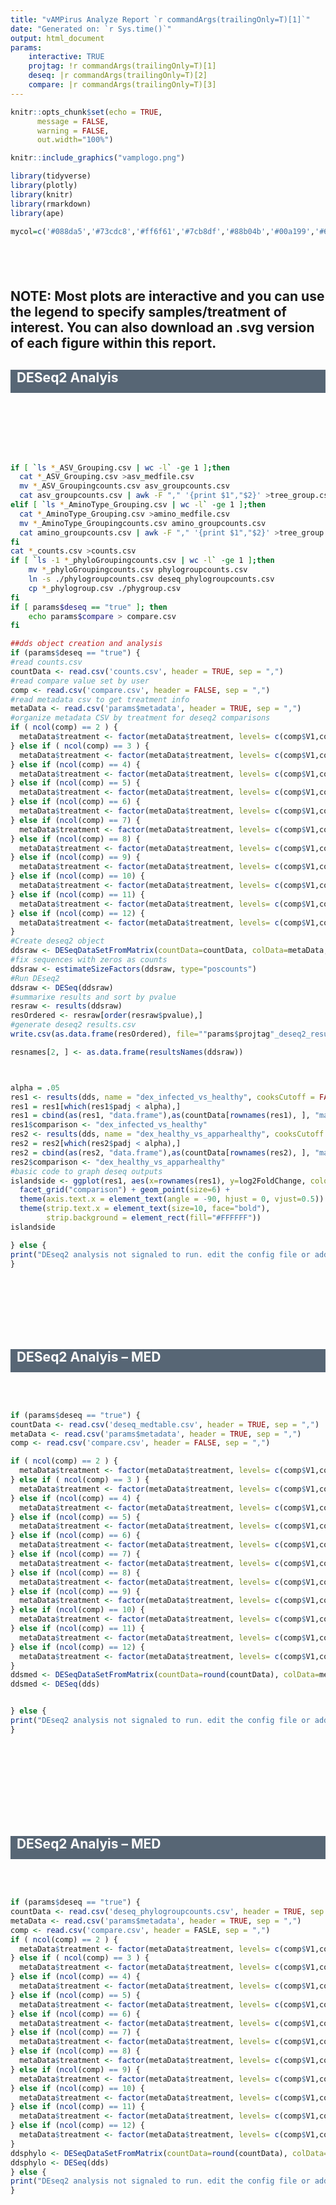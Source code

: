 ```yaml
---
title: "vAMPirus Analyze Report `r commandArgs(trailingOnly=T)[1]`"
date: "Generated on: `r Sys.time()`"
output: html_document
params:
    interactive: TRUE
    projtag: !r commandArgs(trailingOnly=T)[1]
    deseq: |r commandArgs(trailingOnly=T)[2]
    compare: |r commandArgs(trailingOnly=T)[3]
---
```

<style>
.rectangle {
  height: 37px;
  width: 100%;
  background-color: #576675;
}
</style>

```r
knitr::opts_chunk$set(echo = TRUE,
      message = FALSE,
      warning = FALSE,
      out.width="100%")
```

```r
knitr::include_graphics("vamplogo.png")
```

```r
library(tidyverse)
library(plotly)
library(knitr)
library(rmarkdown)
library(ape)
```

```r
mycol=c('#088da5','#73cdc8','#ff6f61','#7cb8df','#88b04b','#00a199','#6B5B95','#92A8D1','#b0e0e6','#ff7f50','#088d9b','#E15D44','#e19336')
```
<br>
------------------------------------------------------------------------------------------------------------------------------------------------------------------------------------------------------------------
NOTE: Most plots are interactive and you can use the legend to specify samples/treatment of interest. You can also download an .svg version of each figure within this report.
------------------------------------------------------------------------------------------------------------------------------------------------------------------------------------------------------------------

<div class="rectangle"><h2 style="color:white">&nbsp;&nbsp;DESeq2 Analyis</h2></div>

<br>
<br>
<br>
<br>
<br>
```bash
if [ `ls *_ASV_Grouping.csv | wc -l` -ge 1 ];then
  cat *_ASV_Grouping.csv >asv_medfile.csv
  mv *_ASV_Groupingcounts.csv asv_groupcounts.csv
  cat asv_groupcounts.csv | awk -F "," '{print $1","$2}' >tree_group.csv
elif [ `ls *_AminoType_Grouping.csv | wc -l` -ge 1 ];then
  cat *_AminoType_Grouping.csv >amino_medfile.csv
  mv *_AminoType_Groupingcounts.csv amino_groupcounts.csv
  cat amino_groupcounts.csv | awk -F "," '{print $1","$2}' >tree_group.csv
fi
cat *_counts.csv >counts.csv
if [ `ls -1 *_phyloGroupingcounts.csv | wc -l` -ge 1 ];then
    mv *_phyloGroupingcounts.csv phylogroupcounts.csv
    ln -s ./phylogroupcounts.csv deseq_phylogroupcounts.csv
    cp *_phylogroup.csv ./phygroup.csv
fi
if [ params$deseq == "true" ]; then
    echo params$compare > compare.csv
fi

```

```r
##dds object creation and analysis
if (params$deseq == "true") {
#read counts.csv
countData <- read.csv('counts.csv', header = TRUE, sep = ",")
#read compare value set by user
comp <- read.csv('compare.csv', header = FALSE, sep = ",")
#read metadata csv to get treatment info
metaData <- read.csv('params$metadata', header = TRUE, sep = ",")
#organize metadata CSV by treatment for deseq2 comparisons
if ( ncol(comp) == 2 ) {
  metaData$treatment <- factor(metaData$treatment, levels= c(comp$V1,comp$V2))
} else if ( ncol(comp) == 3 ) {
  metaData$treatment <- factor(metaData$treatment, levels= c(comp$V1,comp$V2,comp$V3))
} else if (ncol(comp) == 4) {
  metaData$treatment <- factor(metaData$treatment, levels= c(comp$V1,comp$V2,comp$V3,comp$V4))
} else if (ncol(comp) == 5) {
  metaData$treatment <- factor(metaData$treatment, levels= c(comp$V1,comp$V2,comp$V3,comp$V4,comp$V5))
} else if (ncol(comp) == 6) {
  metaData$treatment <- factor(metaData$treatment, levels= c(comp$V1,comp$V2,comp$V3,comp$V4,comp$V5,comp$V6))
} else if (ncol(comp) == 7) {
  metaData$treatment <- factor(metaData$treatment, levels= c(comp$V1,comp$V2,comp$V3,comp$V4,comp$V5,comp$V6,comp$V7))
} else if (ncol(comp) == 8) {
  metaData$treatment <- factor(metaData$treatment, levels= c(comp$V1,comp$V2,comp$V3,comp$V4,comp$V5,comp$V6,comp$V7,comp$V8))
} else if (ncol(comp) == 9) {
  metaData$treatment <- factor(metaData$treatment, levels= c(comp$V1,comp$V2,comp$V3,comp$V4,comp$V5,comp$V6,comp$V7,comp$V8,comp$V9))
} else if (ncol(comp) == 10) {
  metaData$treatment <- factor(metaData$treatment, levels= c(comp$V1,comp$V2,comp$V3,comp$V4,comp$V5,comp$V6,comp$V7,comp$V8,comp$V9,comp$V10))
} else if (ncol(comp) == 11) {
  metaData$treatment <- factor(metaData$treatment, levels= c(comp$V1,comp$V2,comp$V3,comp$V4,comp$V5,comp$V6,comp$V7,comp$V8,comp$V9,comp$V10,comp$V11))
} else if (ncol(comp) == 12) {
  metaData$treatment <- factor(metaData$treatment, levels= c(comp$V1,comp$V2,comp$V3,comp$V4,comp$V5,comp$V6,comp$V7,comp$V8,comp$V9,comp$V10,comp$V11,comp$V12))
}
#Create deseq2 object
ddsraw <- DESeqDataSetFromMatrix(countData=countData, colData=metaData, design=~treatment, tidy = TRUE)
#fix sequences with zeros as counts
ddsraw <- estimateSizeFactors(ddsraw, type="poscounts")
#Run DEseq2
ddsraw <- DESeq(ddsraw)
#summarixe results and sort by pvalue
resraw <- results(ddsraw)
resOrdered <- resraw[order(resraw$pvalue),]
#generate deseq2 results.csv
write.csv(as.data.frame(resOrdered), file=""params$projtag"_deseq2_results.csv")

resnames[2, ] <- as.data.frame(resultsNames(ddsraw))



alpha = .05
res1 <- results(dds, name = "dex_infected_vs_healthy", cooksCutoff = FALSE)
res1 = res1[which(res1$padj < alpha),]
res1 = cbind(as(res1, "data.frame"),as(countData[rownames(res1), ], "matrix"))
res1$comparison <- "dex_infected_vs_healthy"
res2 <- results(dds, name = "dex_healthy_vs_apparhealthy", cooksCutoff = FALSE)
res2 = res2[which(res2$padj < alpha),]
res2 = cbind(as(res2, "data.frame"),as(countData[rownames(res2), ], "matrix"))
res2$comparison <- "dex_healthy_vs_apparhealthy"
#basic code to graph deseq outputs
islandside <- ggplot(res1, aes(x=rownames(res1), y=log2FoldChange, color=tres1$padj)) +
  facet_grid("comparison") + geom_point(size=6) +
  theme(axis.text.x = element_text(angle = -90, hjust = 0, vjust=0.5)) +
  theme(strip.text.x = element_text(size=10, face="bold"),
        strip.background = element_rect(fill="#FFFFFF"))
islandside

} else {
print("DEseq2 analysis not signaled to run. edit the config file or add --deseq to your launch command")
}
```
<br>
<br>
<br>
<br>
<br>

<div class="rectangle"><h2 style="color:white">&nbsp;&nbsp;DESeq2 Analyis -- MED </h2></div>

<br>
<br>

```r
if (params$deseq == "true") {
countData <- read.csv('deseq_medtable.csv', header = TRUE, sep = ",")
metaData <- read.csv('params$metadata', header = TRUE, sep = ",")
comp <- read.csv('compare.csv', header = FALSE, sep = ",")

if ( ncol(comp) == 2 ) {
  metaData$treatment <- factor(metaData$treatment, levels= c(comp$V1,comp$V2))
} else if ( ncol(comp) == 3 ) {
  metaData$treatment <- factor(metaData$treatment, levels= c(comp$V1,comp$V2,comp$V3))
} else if (ncol(comp) == 4) {
  metaData$treatment <- factor(metaData$treatment, levels= c(comp$V1,comp$V2,comp$V3,comp$V4))
} else if (ncol(comp) == 5) {
  metaData$treatment <- factor(metaData$treatment, levels= c(comp$V1,comp$V2,comp$V3,comp$V4,comp$V5))
} else if (ncol(comp) == 6) {
  metaData$treatment <- factor(metaData$treatment, levels= c(comp$V1,comp$V2,comp$V3,comp$V4,comp$V5,comp$V6))
} else if (ncol(comp) == 7) {
  metaData$treatment <- factor(metaData$treatment, levels= c(comp$V1,comp$V2,comp$V3,comp$V4,comp$V5,comp$V6,comp$V7))
} else if (ncol(comp) == 8) {
  metaData$treatment <- factor(metaData$treatment, levels= c(comp$V1,comp$V2,comp$V3,comp$V4,comp$V5,comp$V6,comp$V7,comp$V8))
} else if (ncol(comp) == 9) {
  metaData$treatment <- factor(metaData$treatment, levels= c(comp$V1,comp$V2,comp$V3,comp$V4,comp$V5,comp$V6,comp$V7,comp$V8,comp$V9))
} else if (ncol(comp) == 10) {
  metaData$treatment <- factor(metaData$treatment, levels= c(comp$V1,comp$V2,comp$V3,comp$V4,comp$V5,comp$V6,comp$V7,comp$V8,comp$V9,comp$V10))
} else if (ncol(comp) == 11) {
  metaData$treatment <- factor(metaData$treatment, levels= c(comp$V1,comp$V2,comp$V3,comp$V4,comp$V5,comp$V6,comp$V7,comp$V8,comp$V9,comp$V10,comp$V11))
} else if (ncol(comp) == 12) {
  metaData$treatment <- factor(metaData$treatment, levels= c(comp$V1,comp$V2,comp$V3,comp$V4,comp$V5,comp$V6,comp$V7,comp$V8,comp$V9,comp$V10,comp$V11,comp$V12))
}
ddsmed <- DESeqDataSetFromMatrix(countData=round(countData), colData=metaData, design=~treatment, tidy = TRUE)
ddsmed <- DESeq(dds)


} else {
print("DEseq2 analysis not signaled to run. edit the config file or add --deseq to your launch command")
}
```
<br>
<br>
<br>
<br>
<br>
<br>
<br>

<div class="rectangle"><h2 style="color:white">&nbsp;&nbsp;DESeq2 Analyis -- MED </h2></div>

<br>
<br>

```r
if (params$deseq == "true") {
countData <- read.csv('deseq_phylogroupcounts.csv', header = TRUE, sep = ",")
metaData <- read.csv('params$metadata', header = TRUE, sep = ",")
comp <- read.csv('compare.csv', header = FASLE, sep = ",")
if ( ncol(comp) == 2 ) {
  metaData$treatment <- factor(metaData$treatment, levels= c(comp$V1,comp$V2))
} else if ( ncol(comp) == 3 ) {
  metaData$treatment <- factor(metaData$treatment, levels= c(comp$V1,comp$V2,comp$V3))
} else if (ncol(comp) == 4) {
  metaData$treatment <- factor(metaData$treatment, levels= c(comp$V1,comp$V2,comp$V3,comp$V4))
} else if (ncol(comp) == 5) {
  metaData$treatment <- factor(metaData$treatment, levels= c(comp$V1,comp$V2,comp$V3,comp$V4,comp$V5))
} else if (ncol(comp) == 6) {
  metaData$treatment <- factor(metaData$treatment, levels= c(comp$V1,comp$V2,comp$V3,comp$V4,comp$V5,comp$V6))
} else if (ncol(comp) == 7) {
  metaData$treatment <- factor(metaData$treatment, levels= c(comp$V1,comp$V2,comp$V3,comp$V4,comp$V5,comp$V6,comp$V7))
} else if (ncol(comp) == 8) {
  metaData$treatment <- factor(metaData$treatment, levels= c(comp$V1,comp$V2,comp$V3,comp$V4,comp$V5,comp$V6,comp$V7,comp$V8))
} else if (ncol(comp) == 9) {
  metaData$treatment <- factor(metaData$treatment, levels= c(comp$V1,comp$V2,comp$V3,comp$V4,comp$V5,comp$V6,comp$V7,comp$V8,comp$V9))
} else if (ncol(comp) == 10) {
  metaData$treatment <- factor(metaData$treatment, levels= c(comp$V1,comp$V2,comp$V3,comp$V4,comp$V5,comp$V6,comp$V7,comp$V8,comp$V9,comp$V10))
} else if (ncol(comp) == 11) {
  metaData$treatment <- factor(metaData$treatment, levels= c(comp$V1,comp$V2,comp$V3,comp$V4,comp$V5,comp$V6,comp$V7,comp$V8,comp$V9,comp$V10,comp$V11))
} else if (ncol(comp) == 12) {
  metaData$treatment <- factor(metaData$treatment, levels= c(comp$V1,comp$V2,comp$V3,comp$V4,comp$V5,comp$V6,comp$V7,comp$V8,comp$V9,comp$V10,comp$V11,comp$V12))
}
ddsphylo <- DESeqDataSetFromMatrix(countData=round(countData), colData=metaData, design=~treatment, tidy = TRUE)
ddsphylo <- DESeq(dds)
} else {
print("DEseq2 analysis not signaled to run. edit the config file or add --deseq to your launch command")
}
```
